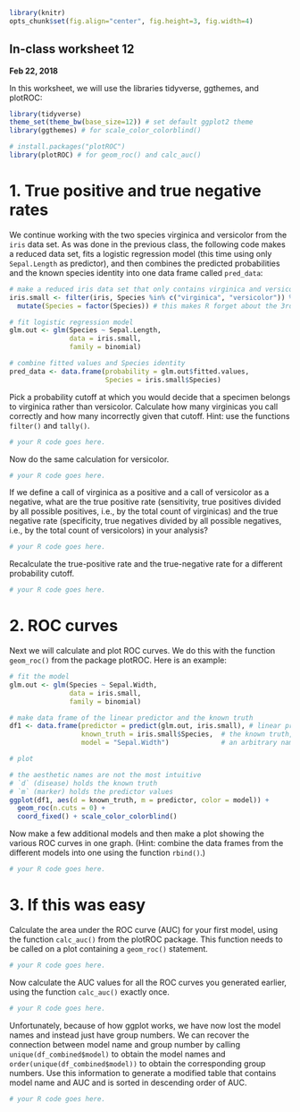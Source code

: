 ```r
library(knitr)
opts_chunk$set(fig.align="center", fig.height=3, fig.width=4)
```
## In-class worksheet 12
**Feb 22, 2018**

In this worksheet, we will use the libraries tidyverse, ggthemes, and plotROC:
```r
library(tidyverse)
theme_set(theme_bw(base_size=12)) # set default ggplot2 theme
library(ggthemes) # for scale_color_colorblind()

# install.packages("plotROC")
library(plotROC) # for geom_roc() and calc_auc()
```

# 1. True positive and true negative rates

We continue working with the two species virginica and versicolor from the `iris` data set. As was done in the previous class, the following code makes a reduced data set, fits a logistic regression model (this time using only `Sepal.Length` as predictor), and then combines the predicted probabilities and the known species identity into one data frame called `pred_data`:
```r
# make a reduced iris data set that only contains virginica and versicolor species
iris.small <- filter(iris, Species %in% c("virginica", "versicolor")) %>%
  mutate(Species = factor(Species)) # this makes R forget about the 3rd species

# fit logistic regression model
glm.out <- glm(Species ~ Sepal.Length,
               data = iris.small,
               family = binomial)

# combine fitted values and Species identity
pred_data <- data.frame(probability = glm.out$fitted.values,
                        Species = iris.small$Species)
```

Pick a probability cutoff at which you would decide that a specimen belongs to virginica rather than versicolor. Calculate how many virginicas you call correctly and how many incorrectly given that cutoff. Hint: use the functions `filter()` and `tally()`.
```r
# your R code goes here.
```

Now do the same calculation for versicolor.
```r
# your R code goes here.
```

If we define a call of virginica as a positive and a call of versicolor as a negative, what are the true positive rate (sensitivity, true positives divided by all possible positives, i.e., by the total count of virginicas) and the true negative rate (specificity, true negatives divided by all possible negatives, i.e., by the total count of versicolors) in your analysis?
```r
# your R code goes here.
```

Recalculate the true-positive rate and the true-negative rate for a different probability cutoff.
```r
# your R code goes here.
```

# 2. ROC curves

Next we will calculate and plot ROC curves. We do this with the function `geom_roc()` from the package plotROC. Here is an example:

```r
# fit the model
glm.out <- glm(Species ~ Sepal.Width,
               data = iris.small,
               family = binomial)

# make data frame of the linear predictor and the known truth
df1 <- data.frame(predictor = predict(glm.out, iris.small), # linear predictor
                  known_truth = iris.small$Species,  # the known truth, i.e., true species assignment
                  model = "Sepal.Width")             # an arbitrary name to distinguish different curves

# plot

# the aesthetic names are not the most intuitive
# `d` (disease) holds the known truth
# `m` (marker) holds the predictor values 
ggplot(df1, aes(d = known_truth, m = predictor, color = model)) + 
  geom_roc(n.cuts = 0) +
  coord_fixed() + scale_color_colorblind()
```

Now make a few additional models and then make a plot showing the various ROC curves in one graph. (Hint: combine the data frames from the different models into one using the function `rbind()`.)

```r
# your R code goes here.
```


# 3. If this was easy

Calculate the area under the ROC curve (AUC) for your first model, using the function `calc_auc()` from the plotROC package. This function needs to be called on a plot containing a `geom_roc()` statement.

```r
# your R code goes here.
```

Now calculate the AUC values for all the ROC curves you generated earlier, using the function `calc_auc()` exactly once.

```r
# your R code goes here.
```

Unfortunately, because of how ggplot works, we have now lost the model names and instead just have group numbers. We can recover the connection between model name and group number by calling `unique(df_combined$model)` to obtain the model names and `order(unique(df_combined$model))` to obtain the corresponding group numbers. Use this information to generate a modified table that contains model name and AUC and is sorted in descending order of AUC.

```r
# your R code goes here.
```